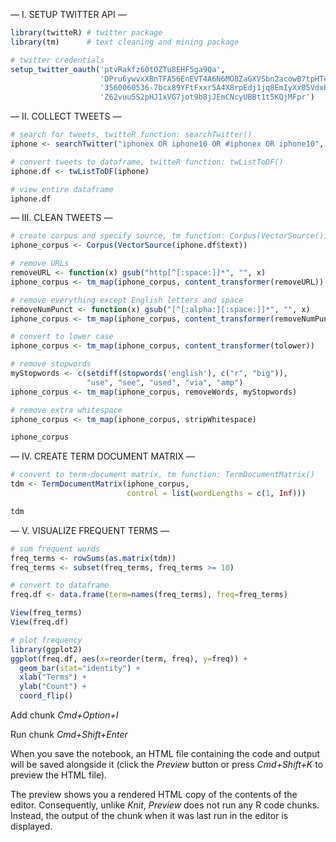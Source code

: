 
--- I. SETUP TWITTER API ---

```r
library(twitteR) # twitter package
library(tm)      # text cleaning and mining package

# twitter credentials
setup_twitter_oauth('ptvRakfz60tOZTu8EHF5ga9Qa', 
                    'DPru6ywvxXBnTFA56EnEVT4A6N6MO8ZaGXVSbn2acowB7tpHTe',
                    '3560060536-7bcx89YFtFxxr5A4X8rpEdj1jq8EmIyXx05VdxR',
                    'Z62vuu5S2pHJIxVG7jot9b8jJEmCNcyUBBt1t5KQjMFpr')
```

--- II. COLLECT TWEETS ---

```r
# search for tweets, twitteR function: searchTwitter()
iphone <- searchTwitter("iphonex OR iphone10 OR #iphonex OR iphone10", n=100, lang="en", since="2017-11-03")

# convert tweets to dataframe, twitteR function: twListToDF()
iphone.df <- twListToDF(iphone)

# view entire dataframe
iphone.df
```

--- III. CLEAN TWEETS ---

```r
# create corpus and specify source, tm function: Corpus(VectorSource())
iphone_corpus <- Corpus(VectorSource(iphone.df$text))

# remove URLs
removeURL <- function(x) gsub("http[^[:space:]]*", "", x)
iphone_corpus <- tm_map(iphone_corpus, content_transformer(removeURL))

# remove everything except English letters and space
removeNumPunct <- function(x) gsub("[^[:alpha:][:space:]]*", "", x)
iphone_corpus <- tm_map(iphone_corpus, content_transformer(removeNumPunct))

# convert to lower case
iphone_corpus <- tm_map(iphone_corpus, content_transformer(tolower))

# remove stopwords
myStopwords <- c(setdiff(stopwords('english'), c("r", "big")),
                 "use", "see", "used", "via", "amp")
iphone_corpus <- tm_map(iphone_corpus, removeWords, myStopwords)

# remove extra whitespace
iphone_corpus <- tm_map(iphone_corpus, stripWhitespace)

iphone_corpus
```

--- IV. CREATE TERM DOCUMENT MATRIX ---

```r
# convert to term-document matrix, tm function: TermDocumentMatrix()
tdm <- TermDocumentMatrix(iphone_corpus,
                          control = list(wordLengths = c(1, Inf)))

tdm
```

--- V. VISUALIZE FREQUENT TERMS ---

```r
# sum frequent words
freq_terms <- rowSums(as.matrix(tdm))
freq_terms <- subset(freq_terms, freq_terms >= 10)

# convert to dataframe
freq.df <- data.frame(term=names(freq_terms), freq=freq_terms)

View(freq_terms)
View(freq.df)

# plot frequency
library(ggplot2)
ggplot(freq.df, aes(x=reorder(term, freq), y=freq)) + 
  geom_bar(stat="identity") + 
  xlab("Terms") + 
  ylab("Count") +
  coord_flip()
```



Add chunk *Cmd+Option+I*

Run chunk *Cmd+Shift+Enter*


When you save the notebook, an HTML file containing the code and output will be saved alongside it (click the *Preview* button or press *Cmd+Shift+K* to preview the HTML file). 

The preview shows you a rendered HTML copy of the contents of the editor. Consequently, unlike *Knit*, *Preview* does not run any R code chunks. Instead, the output of the chunk when it was last run in the editor is displayed.

